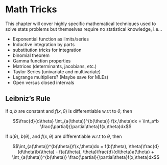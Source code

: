 # Math Tricks {#math-tricks}

This chapter will cover highly specific mathematical techniques used to solve stats problems but themselves require no statistical knowledge, i.e...

- Exponential function as limits/series
- Inductive integration by parts
- substitution tricks for integration
- binomial theorem
- Gamma function properties
- Matrices (determinants, jacobians, etc.)
- Taylor Series (univariate and multivariate)
- Lagrange multipliers? (Maybe save for MLEs)
- Open versus closed intervals


## Leibniz's Rule {#leibniz-rule}

::: {.theorem name="Leibniz's Rule: Simple Version"}

If $a, b$ are constant and $f(x, \theta)$ is differentiable w.r.t to $\theta$, then

$$\frac{d}{d\theta} \int_{a(\theta)}^{b(\theta)} f(x,\theta)dx = \int_a^b \frac{\partial}{\partial\theta}f(x,\theta)dx$$
:::

::: {.theorem name="Leibniz's Rule: Complicated Version"}


If $a(\theta)$, $b(\theta)$, and $f(x, \theta)$ are differentiable w.r.t to $\theta$, then 

$$\int_{a(\theta)}^{b(\theta)}f(x,\theta)dx = f(b(\theta), \theta)\frac{d}{d\theta}b(\theta) - f(a(\theta), \theta)\frac{d}{d\theta}a(\theta) + \int_{a(\theta)}^{b(\theta)} \frac{\partial}{\partial\theta}f(x,\theta)dx$$
:::
